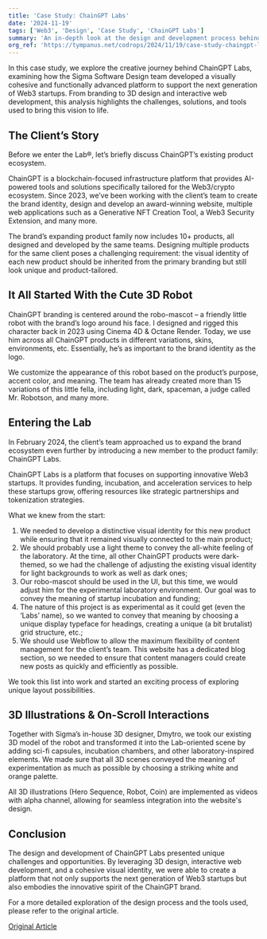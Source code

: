 ```yaml
---
title: 'Case Study: ChainGPT Labs'
date: '2024-11-19'
tags: ['Web3', 'Design', 'Case Study', 'ChainGPT Labs']
summary: 'An in-depth look at the design and development process behind ChainGPT Labs, a platform supporting innovative Web3 startups.'
org_ref: 'https://tympanus.net/codrops/2024/11/19/case-study-chaingpt-labs'
---
```


In this case study, we explore the creative journey behind ChainGPT Labs, examining how the Sigma Software Design team developed a visually cohesive and functionally advanced platform to support the next generation of Web3 startups. From branding to 3D design and interactive web development, this analysis highlights the challenges, solutions, and tools used to bring this vision to life.

## The Client’s Story

Before we enter the Lab®, let’s briefly discuss ChainGPT’s existing product ecosystem.

ChainGPT is a blockchain-focused infrastructure platform that provides AI-powered tools and solutions specifically tailored for the Web3/crypto ecosystem. Since 2023, we’ve been working with the client’s team to create the brand identity, design and develop an award-winning website, multiple web applications such as a Generative NFT Creation Tool, a Web3 Security Extension, and many more.

The brand’s expanding product family now includes 10+ products, all designed and developed by the same teams. Designing multiple products for the same client poses a challenging requirement: the visual identity of each new product should be inherited from the primary branding but still look unique and product-tailored.

## It All Started With the Cute 3D Robot

ChainGPT branding is centered around the robo-mascot – a friendly little robot with the brand’s logo around his face. I designed and rigged this character back in 2023 using Cinema 4D & Octane Render. Today, we use him across all ChainGPT products in different variations, skins, environments, etc. Essentially, he’s as important to the brand identity as the logo.

We customize the appearance of this robot based on the product’s purpose, accent color, and meaning. The team has already created more than 15 variations of this little fella, including light, dark, spaceman, a judge called Mr. Robotson, and many more.

## Entering the Lab

In February 2024, the client’s team approached us to expand the brand ecosystem even further by introducing a new member to the product family: ChainGPT Labs.

ChainGPT Labs is a platform that focuses on supporting innovative Web3 startups. It provides funding, incubation, and acceleration services to help these startups grow, offering resources like strategic partnerships and tokenization strategies.

What we knew from the start:

1. We needed to develop a distinctive visual identity for this new product while ensuring that it remained visually connected to the main product;
2. We should probably use a light theme to convey the all-white feeling of the laboratory. At the time, all other ChainGPT products were dark-themed, so we had the challenge of adjusting the existing visual identity for light backgrounds to work as well as dark ones;
3. Our robo-mascot should be used in the UI, but this time, we would adjust him for the experimental laboratory environment. Our goal was to convey the meaning of startup incubation and funding;
4. The nature of this project is as experimental as it could get (even the ‘Labs’ name), so we wanted to convey that meaning by choosing a unique display typeface for headings, creating a unique (a bit brutalist) grid structure, etc.;
5. We should use Webflow to allow the maximum flexibility of content management for the client’s team. This website has a dedicated blog section, so we needed to ensure that content managers could create new posts as quickly and efficiently as possible.

We took this list into work and started an exciting process of exploring unique layout possibilities.

## 3D Illustrations & On-Scroll Interactions

Together with Sigma’s in-house 3D designer, Dmytro, we took our existing 3D model of the robot and transformed it into the Lab-oriented scene by adding sci-fi capsules, incubation chambers, and other laboratory-inspired elements. We made sure that all 3D scenes conveyed the meaning of experimentation as much as possible by choosing a striking white and orange palette.

All 3D illustrations (Hero Sequence, Robot, Coin) are implemented as videos with alpha channel, allowing for seamless integration into the website's design.

## Conclusion

The design and development of ChainGPT Labs presented unique challenges and opportunities. By leveraging 3D design, interactive web development, and a cohesive visual identity, we were able to create a platform that not only supports the next generation of Web3 startups but also embodies the innovative spirit of the ChainGPT brand.

For a more detailed exploration of the design process and the tools used, please refer to the original article.

[Original Article](https://tympanus.net/codrops/2024/11/19/case-study-chaingpt-labs/)
